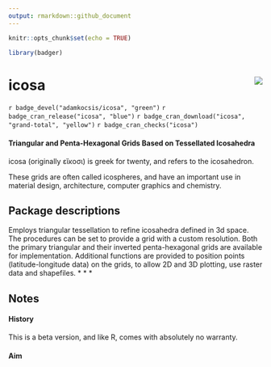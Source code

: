 ```yaml
---
output: rmarkdown::github_document
---
```


```r
knitr::opts_chunk$set(echo = TRUE)

library(badger)
```

# icosa <img src="man/figures/logo.png" align="right" />

`r badge_devel("adamkocsis/icosa", "green")`
`r badge_cran_release("icosa", "blue")`
`r badge_cran_download("icosa", "grand-total", "yellow")`
`r badge_cran_checks("icosa")`

#### Triangular and Penta-Hexagonal Grids Based on Tessellated Icosahedra

icosa (originally εἴκοσι) is greek for twenty, and refers to the icosahedron. 

These grids are often called icospheres, and have an important use in material design, architecture, computer graphics and chemistry. 



## Package descriptions

Employs triangular tessellation to refine icosahedra defined in 3d space. The procedures can be set to provide a grid with a custom resolution. Both the primary triangular and their inverted penta-hexagonal grids are available for implementation. Additional functions are provided to position points (latitude-longitude data) on the grids, to allow 2D and 3D plotting, use raster data and shapefiles.
* * *

## Notes 

#### History


This is a beta version, and like R, comes with absolutely no warranty.

#### Aim




